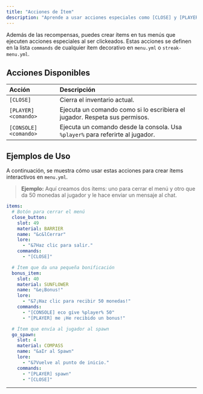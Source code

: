 ```yaml
---
title: "Acciones de Ítem"
description: "Aprende a usar acciones especiales como [CLOSE] y [PLAYER] para añadir interactividad a tus menús."
---
```


Además de las recompensas, puedes crear ítems en tus menús que ejecuten acciones especiales al ser clickeados. Estas acciones se definen en la lista `commands` de cualquier ítem decorativo en `menu.yml` o `streak-menu.yml`.

## Acciones Disponibles

| Acción | Descripción |
| :--- | :--- |
| `[CLOSE]` | Cierra el inventario actual. |
| `[PLAYER] <comando>` | Ejecuta un comando como si lo escribiera el jugador. Respeta sus permisos. |
| `[CONSOLE] <comando>` | Ejecuta un comando desde la consola. Usa `%player%` para referirte al jugador. |

## Ejemplos de Uso

A continuación, se muestra cómo usar estas acciones para crear ítems interactivos en `menu.yml`.

> **Ejemplo:** Aquí creamos dos ítems: uno para cerrar el menú y otro que da 50 monedas al jugador y le hace enviar un mensaje al chat.

```yaml
items:
  # Botón para cerrar el menú
  close_button:
    slot: 49
    material: BARRIER
    name: "&c&lCerrar"
    lore:
      - "&7Haz clic para salir."
    commands:
      - "[CLOSE]"

  # Ítem que da una pequeña bonificación
  bonus_item:
    slot: 40
    material: SUNFLOWER
    name: "&e¡Bonus!"
    lore:
      - "&7¡Haz clic para recibir 50 monedas!"
    commands:
      - "[CONSOLE] eco give %player% 50"
      - "[PLAYER] me ¡He recibido un bonus!"

  # Ítem que envía al jugador al spawn
  go_spawn:
    slot: 4
    material: COMPASS
    name: "&aIr al Spawn"
    lore:
      - "&7Vuelve al punto de inicio."
    commands:
      - "[PLAYER] spawn"
      - "[CLOSE]"
```
---